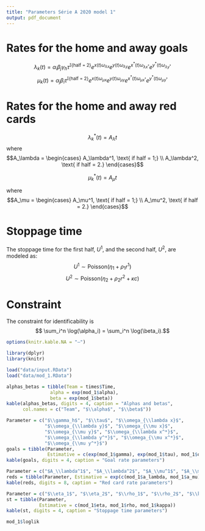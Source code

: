 ```yaml
---
title: "Parameters Série A 2020 model 1"
output: pdf_document
---
```


# Rates for the home and away goals

$$\lambda_k(t) = \alpha_i \beta_j \gamma_h \tau^{\mathbb{I}\{\text{half = 2}\}} e^{x(t)\omega_{\lambda x}} e^{y(t) \omega_{\lambda y}} e^{x^*(t)\omega_{\lambda x^*}} e^{y^*(t) \omega_{\lambda y^*}}$$
$$\mu_k(t) = \alpha_j \beta_i \tau^{\mathbb{I}\{\text{half = 2}\}} e^{x(t)\omega_{\mu x}} e^{y(t) \omega_{\mu y}} e^{x^*(t)\omega_{\mu x^*}} e^{y^*(t) \omega_{\mu y^*}}$$
\begin{itemize}
\item $i$: home team index;
\item $j$: away team index;
\item $\alpha$: attack strength parameter;
\item $1/\beta$: defense strength parameter;
\item $\gamma_h$: home advantage parameter;
\item $\tau$: second half parameter;
\item $x(t)$: the number of goals of the home team until minute t;
\item $y(t)$: the number of goals of the away team until minute t;
\item $x^*(t)$: the number of red cards of the home team until minute t;
\item $y^*(t)$: the number of red cards of the away team until minute t;
\item $\omega_{\lambda x}$, $\omega_{\lambda y}$, $\omega_{\mu x}$ and $\omega_{\mu y}$: parameters that measure the impact of the scored goals in the rates;
\item $\omega_{\lambda x^*}$, $\omega_{\lambda y^*}$, $\omega_{\mu x^*}$ and $\omega_{\mu y^*}$: parameters that measure the impact of the received red cards in the rates.
\end{itemize}

# Rates for the home and away red cards

$$ \lambda_k^*(t) = A_\lambda  t$$
where $$A_\lambda = \begin{cases}
 A_\lambda^1, \text{ if half = 1;}  \\
 A_\lambda^2, \text{ if half = 2.}
\end{cases}$$

$$ \mu_k^*(t) = A_\mu  t$$

where $$A_\mu = \begin{cases}
 A_\mu^1, \text{ if half = 1;}  \\
 A_\mu^2, \text{ if half = 2.}
\end{cases}$$


# Stoppage time

The stoppage time for the first half, $U^1$, and the second half, $U^2$, are modeled as:
$$ U^1 \sim \text{Poisson} (\eta_1 + \rho_1 r^1 )$$
$$ U^2 \sim \text{Poisson} (\eta_2 + \rho_2 r^2 + \kappa c)$$
\begin{itemize}
\item $r^t$ is the amount of red cards received in half $t$ until minute 45;
\item $c = \begin{cases}
 1, \text{ if $|x - y| \leq 1$ at minute 45 of the second half;}  \\
 0, \text{ otherwise.}
\end{cases}$
\end{itemize}

# Constraint
The constraint for identificability is
$$ \sum_i^n \log(\alpha_i) = \sum_i^n \log(\beta_i).$$
```r
options(knitr.kable.NA = "–")

library(dplyr)
library(knitr)

load("data/input.RData")
load("data/mod_1.RData")
```

```r
alphas_betas = tibble(Team = times$Time,
                alpha = exp(mod_1$alpha),
                beta = exp(mod_1$beta))
kable(alphas_betas, digits = 4, caption = "Alphas and betas", 
      col.names = c("Team", "$\\alpha$", "$\\beta$"))
```

```r
Parameter = c("$\\gamma_h$", "$\\tau$", "$\\omega_{\\lambda x}$",
              "$\\omega_{\\lambda y}$", "$\\omega_{\\mu x}$",
              "$\\omega_{\\mu y}$", "$\\omega_{\\lambda x^*}$",
              "$\\omega_{\\lambda y^*}$", "$\\omega_{\\mu x^*}$",
              "$\\omega_{\\mu y^*}$")
goals = tibble(Parameter, 
               Estimative = c(exp(mod_1$gamma), exp(mod_1$tau), mod_1$omega))
kable(goals, digits = 4, caption = "Goal rate parameters")
```

```r
Parameter = c("$A_\\lambda^1$", "$A_\\lambda^2$", "$A_\\mu^1$", "$A_\\mu^2$")
reds = tibble(Parameter, Estimative = exp(c(mod_1$a_lambda, mod_1$a_mu)))
kable(reds, digits = 8, caption = "Red card rate parameters")
```

```r
Parameter = c("$\\eta_1$", "$\\eta_2$", "$\\rho_1$", "$\\rho_2$", "$\\kappa$")
st = tibble(Parameter, 
            Estimative = c(mod_1$eta, mod_1$rho, mod_1$kappa))
kable(st, digits = 4, caption = "Stoppage time parameters")
```

```r
mod_1$loglik
```

